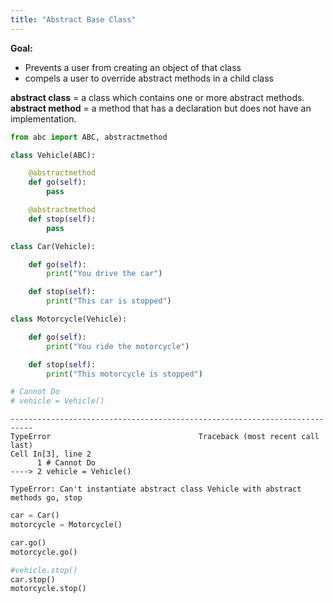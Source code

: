 ```yaml
---
title: "Abstract Base Class"
---
```


**Goal:**

- Prevents a user from creating an object of that class
- compels a user to override abstract methods in a child class

**abstract class** = a class which contains one or more abstract methods.
**abstract method** = a method that has a declaration but does not have an implementation.


```python
from abc import ABC, abstractmethod
```


```python
class Vehicle(ABC):

    @abstractmethod
    def go(self):
        pass

    @abstractmethod
    def stop(self):
        pass

class Car(Vehicle):

    def go(self):
        print("You drive the car")

    def stop(self):
        print("This car is stopped")

class Motorcycle(Vehicle):

    def go(self):
        print("You ride the motorcycle")

    def stop(self):
        print("This motorcycle is stopped")

```


```python
# Cannot Do
# vehicle = Vehicle()
```

```
---------------------------------------------------------------------------
TypeError                                 Traceback (most recent call last)
Cell In[3], line 2
      1 # Cannot Do
----> 2 vehicle = Vehicle()

TypeError: Can't instantiate abstract class Vehicle with abstract methods go, stop
```

```python
car = Car()
motorcycle = Motorcycle()

car.go()
motorcycle.go()

#vehicle.stop()
car.stop()
motorcycle.stop()
```